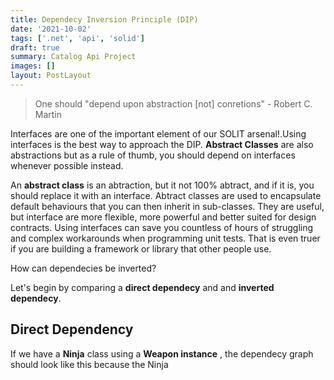 ```yaml
---
title: Dependecy Inversion Principle (DIP)
date: '2021-10-02'
tags: ['.net', 'api', 'solid']
draft: true
summary: Catalog Api Project
images: []
layout: PostLayout
---
```


> One should "depend upon abstraction [not] conretions" - Robert C. Martin

Interfaces are one of the important element of our SOLIT arsenal!.Using interfaces is the best way to approach the DIP.
**Abstract Classes** are also abstractions but as a rule of thumb, you should depend on interfaces whenever possible instead.

An **abstract class** is an abtraction, but it not 100% abtract, and if it is, you should replace it with an interface. Abtract classes are used to encapsulate default behaviours that you can then inherit in sub-classes. They are useful, but interface are more flexible, more powerful and better suited for design contracts.
Using interfaces can save you countless of hours of struggling and complex workarounds when programming unit tests. That is even truer if you are building a framework or library that other people use.

How can dependecies be inverted?

Let's begin by comparing a **direct dependecy** and and **inverted dependecy**.

## Direct Dependency

If we have a **Ninja** class using a **Weapon instance** , the dependecy graph should look like this because the Ninja

